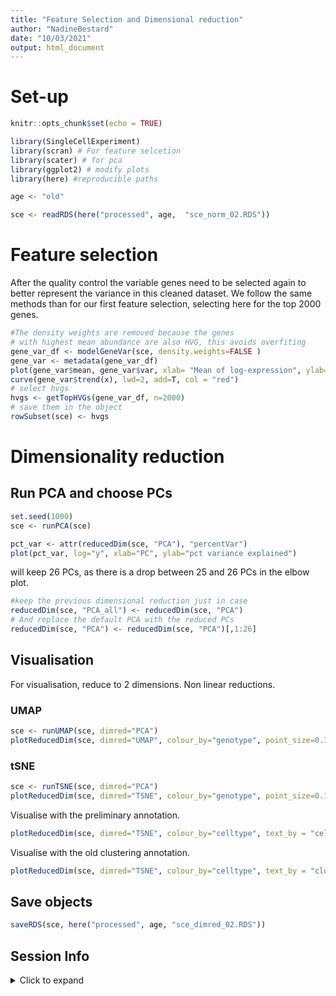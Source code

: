 ```yaml
---
title: "Feature Selection and Dimensional reduction"
author: "NadineBestard"
date: "10/03/2021"
output: html_document
---
```


# Set-up

```r
knitr::opts_chunk$set(echo = TRUE)
```

```r
library(SingleCellExperiment)
library(scran) # For feature selcetion
library(scater) # for pca
library(ggplot2) # modify plots
library(here) #reproducible paths
```

```r
age <- "old"
```

```r
sce <- readRDS(here("processed", age,  "sce_norm_02.RDS"))

```

# Feature selection

After the quality control the variable genes need to be selected again to better represent the variance in this cleaned dataset.
We follow the same methods than for our first feature selection, selecting here for 
the top 2000 genes.

```r
#The density weights are removed because the genes
# with highest mean abundance are also HVG, this avoids overfiting
gene_var_df <- modelGeneVar(sce, density.weights=FALSE )
gene_var <- metadata(gene_var_df)
plot(gene_var$mean, gene_var$var, xlab= "Mean of log-expression", ylab= "Variance of log-expression")
curve(gene_var$trend(x), lwd=2, add=T, col = "red")
# select hvgs
hvgs <- getTopHVGs(gene_var_df, n=2000)
# save them in the object
rowSubset(sce) <- hvgs
```

# Dimensionality reduction

## Run PCA and choose PCs
```r
set.seed(1000)
sce <- runPCA(sce)
```

```r
pct_var <- attr(reducedDim(sce, "PCA"), "percentVar")
plot(pct_var, log="y", xlab="PC", ylab="pct variance explained")
```


 will keep 26 PCs, as there is a drop between 25 and 26 PCs in 
the elbow plot. 

```r
#keep the previous dimensional reduction just in case
reducedDim(sce, "PCA_all") <- reducedDim(sce, "PCA")
# And replace the default PCA with the reduced PCs
reducedDim(sce, "PCA") <- reducedDim(sce, "PCA")[,1:26]
```

## Visualisation
For visualisation, reduce to 2 dimensions. Non linear reductions.

### UMAP
```r
sce <- runUMAP(sce, dimred="PCA")
plotReducedDim(sce, dimred="UMAP", colour_by="genotype", point_size=0.1, point_alpha = 0.3)
```

### tSNE
```r
sce <- runTSNE(sce, dimred="PCA")
plotReducedDim(sce, dimred="TSNE", colour_by="genotype", point_size=0.1, point_alpha = 0.3)
```

Visualise with the preliminary annotation.
```r
plotReducedDim(sce, dimred="TSNE", colour_by="celltype", text_by = "celltype", point_size=0.1, point_alpha = 0.3)
```

Visualise with the old clustering annotation. 
```r
plotReducedDim(sce, dimred="TSNE", colour_by="celltype", text_by = "cluster_k60", point_size=0.1, point_alpha = 0.3)
```

## Save objects
```r
saveRDS(sce, here("processed", age, "sce_dimred_02.RDS"))
```

## Session Info

<details>

<summary>Click to expand</summary>

```r
sessionInfo()
```

</details>
